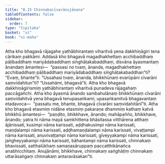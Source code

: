 ```yaml
---
title: "8.15 Chinnakacīvarānujānana"
tableOfContents: false
sidebar:
  order: 7
type: "tipitaka"
basket: "vi"
book: "vi-maha"
---
```



<DynamicBreadcrumb />

<Division number="345" book="vi-maha" bookNo="3" page="400">

<Paragraph number="1643" book="vi-maha">
Atha kho bhagavā rājagahe yathābhirantaṃ viharitvā yena dakkhiṇāgiri tena cārikaṃ pakkāmi. Addasā kho bhagavā magadhakhettaṃ acchibaddhaṃ pāḷibaddhaṃ mariyādabaddhaṃ siṅghāṭakabaddhaṃ, disvāna āyasmantaṃ ānandaṃ āmantesi—  “passasi no tvaṃ, ānanda, magadhakhettaṃ acchibaddhaṃ pāḷibaddhaṃ mariyādabaddhaṃ siṅghāṭakabaddhan”ti? “Evaṃ, bhante”ti. “Ussahasi tvaṃ, ānanda, bhikkhūnaṃ evarūpāni cīvarāni saṃvidahitun”ti? “Ussahāmi, bhagavā”ti. Atha kho bhagavā dakkhiṇāgirismiṃ yathābhirantaṃ viharitvā punadeva rājagahaṃ paccāgañchi. Atha kho āyasmā ānando sambahulānaṃ bhikkhūnaṃ cīvarāni saṃvidahitvā yena bhagavā tenupasaṅkami; upasaṅkamitvā bhagavantaṃ etadavoca—  “passatu me, bhante, bhagavā cīvarāni saṃvidahitānī”ti. Atha kho bhagavā etasmiṃ nidāne etasmiṃ pakaraṇe dhammiṃ kathaṃ katvā bhikkhū āmantesi—  “paṇḍito, bhikkhave, ānando; mahāpañño, bhikkhave, ānando; yatra hi nāma mayā saṃkhittena bhāsitassa vitthārena atthaṃ ājānissati, kusimpi nāma karissati, aḍḍhakusimpi nāma karissati, maṇḍalampi nāma karissati, aḍḍhamaṇḍalampi nāma karissati, vivaṭṭampi nāma karissati, anuvivaṭṭampi nāma karissati, gīveyyakampi nāma karissati, jaṅgheyyakampi nāma karissati, bāhantampi nāma karissati, chinnakaṃ bhavissati, satthalūkhaṃ samaṇasāruppaṃ paccatthikānañca anabhicchitaṃ. Anujānāmi, bhikkhave, chinnakaṃ saṅghāṭiṃ chinnakaṃ uttarāsaṅgaṃ chinnakaṃ antaravāsakan”ti.
</Paragraph>
</Division>